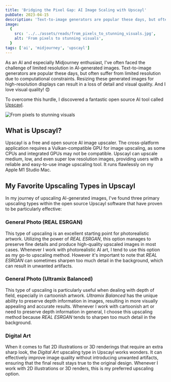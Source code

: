 ```yaml
---
title: 'Bridging the Pixel Gap: AI Image Scaling with Upscayl'
pubDate: 2023-04-15
description: 'Text-to-image generators are popular these days, but often suffer from limited resolution due to computational constraints. To overcome this hurdle, I discovered a fantastic open source AI tool called Upscayl.'
image:
  {
    src: '../../assets/reads/from_pixels_to_stunning_visuals.jpg',
    alt: 'From pixels to stunning visuals',
  }
tags: ['ai', 'midjourney', 'upscayl']
---
```



As an AI and especially Midjourney enthusiast, I've often faced the challenge of limited resolution in AI-generated images. Text-to-image generators are popular these days, but often suffer from limited resolution due to computational constraints. Resizing these generated images for high-resolution displays can result in a loss of detail and visual quality. And I love visual quality! 😍

To overcome this hurdle, I discovered a fantastic open source AI tool called [Upscayl](https://github.com/upscayl/upscayl).

<Image
  src={coverImage}
  alt="From pixels to stunning visuals"
  caption="From pixels to stunning visuals."
  lazy={false}
/>

## What is Upscayl?

Upscayl is a free and open source AI image upscaler. The cross-platform application requires a Vulkan-compatible GPU for image upscaling, as some CPUs and integrated GPUs may not be compatible. Upscayl can upscale medium, low, and even super low resolution images, providing users with a reliable and easy-to-use image upscaling tool. It runs flawlessly on my Apple M1 Studio Mac.

## My Favorite Upscaling Types in Upscayl

In my journey of upscaling AI-generated images, I've found three primary upscaling types within the open source Upscayl software that have proven to be particularly effective:

### General Photo (REAL ESRGAN)

This type of upscaling is an excellent starting point for photorealistic artwork. Utilizing the power of _REAL ESRGAN_, this option manages to preserve fine details and produce high-quality upscaled images in most cases. Whenever I work with photorealistic AI art, I tend to use this option as my go-to upscaling method. However it's important to note that _REAL ESRGAN_ can sometimes sharpen too much detail in the background, which can result in unwanted artifacts.

### General Photo (Ultramix Balanced)

This type of upscaling is particularly useful when dealing with depth of field, especially in cartoonish artwork. _Ultramix Balanced_ has the unique ability to preserve depth information in images, resulting in more visually appealing and accurate results. Whenever I work with cartoonish art or need to preserve depth information in general, I choose this upscaling method because _REAL ESRGAN_ tends to sharpen too much detail in the background.

### Digital Art

When it comes to flat 2D illustrations or 3D renderings that require an extra sharp look, the _Digital Art_ upscaling type in Upscayl works wonders. It can effectively improve image quality without introducing unwanted artifacts, ensuring that the final result stays true to the original design. Whenever I work with 2D illustrations or 3D renders, this is my preferred upscaling option.
